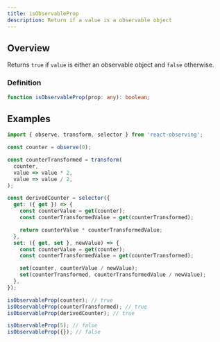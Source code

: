 ```yaml
---
title: isObservableProp
description: Return if a value is a observable object
---
```


## Overview

Returns `true` if `value` is either an observable object and `false` otherwise.

### Definition

```ts
function isObservableProp(prop: any): boolean;
```

## Examples

```ts
import { observe, transform, selector } from 'react-observing';

const counter = observe(0);

const counterTransformed = transform(
  counter,
  value => value * 2,
  value => value / 2,
);

const derivedCounter = selector({
  get: ({ get }) => {
    const counterValue = get(counter);
    const counterTransformedValue = get(counterTransformed);

    return counterValue * counterTransformedValue;
  },
  set: ({ get, set }, newValue) => {
    const counterValue = get(counter);
    const counterTransformedValue = get(counterTransformed);

    set(counter, counterValue / newValue);
    set(counterTransformed, counterTransformedValue / newValue);
  },
});

isObservableProp(counter); // true
isObservableProp(counterTransformed); // true
isObservableProp(derivedCounter); // true

isObservableProp(5); // false
isObservableProp({}); // false
```
